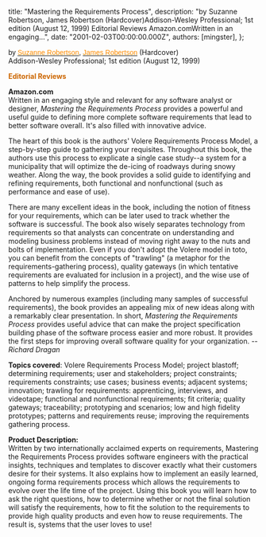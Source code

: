 
  title: "Mastering the Requirements Process",
  description: "by Suzanne Robertson, James Robertson (Hardcover)Addison-Wesley Professional; 1st edition (August 12, 1999) Editorial Reviews Amazon.comWritten in an engaging...",
  date: "2001-02-03T00:00:00.000Z",
  authors: [mingster],
};

<p><span style="font-family:verdana,arial,helvetica;font-size:-1px;">by <a href="http://www.amazon.com/exec/obidos/search-handle-url/index=books&amp;field-author=Suzanne%20Robertson/103-7952845-2093423"><u><span style="color:#ff8c00;">Suzanne Robertson</span></u></a>, <a href="http://www.amazon.com/exec/obidos/search-handle-url/index=books&amp;field-author=James%20Robertson/103-7952845-2093423"><u><span style="color:#ff8c00;">James Robertson</span></u></a></span> (Hardcover)<br />Addison-Wesley Professional; 1st edition (August 12, 1999)</p>
<p><strong><span style="font-size:100%;color:#cc6600;">Editorial Reviews<br /></span></strong>
<div class="content"><strong>Amazon.com</strong><br />Written in an engaging style and relevant for any software analyst or designer, <i>Mastering the Requirements Process</i> provides a powerful and useful guide to defining more complete software requirements that lead to better software overall. It's also filled with innovative advice.
<p>The heart of this book is the authors' Volere Requirements Process Model, a step-by-step guide to gathering your requisites. Throughout this book, the authors use this process to explicate a single case study--a system for a municipality that will optimize the de-icing of roadways during snowy weather. Along the way, the book provides a solid guide to identifying and refining requirements, both functional and nonfunctional (such as performance and ease of use).</p>
<p>There are many excellent ideas in the book, including the notion of fitness for your requirements, which can be later used to track whether the software is successful. The book also wisely separates technology from requirements so that analysts can concentrate on understanding and modeling business problems instead of moving right away to the nuts and bolts of implementation. Even if you don't adopt the Volere model in toto, you can benefit from the concepts of "trawling" (a metaphor for the requirements-gathering process), quality gateways (in which tentative requirements are evaluated for inclusion in a project), and the wise use of patterns to help simplify the process.</p>
<p>Anchored by numerous examples (including many samples of successful requirements), the book provides an appealing mix of new ideas along with a remarkably clear presentation. In short, <i>Mastering the Requirements Process</i> provides useful advice that can make the project specification building phase of the software process easier and more robust. It provides the first steps for improving overall software quality for your organization. <i>--Richard Dragan</i></p>
<p><b>Topics covered</b>: Volere Requirements Process Model; project blastoff; determining requirements; user and stakeholders; project constraints; requirements constraints; use cases; business events; adjacent systems; innovation; trawling for requirements: apprenticing, interviews, and videotape; functional and nonfunctional requirements; fit criteria; quality gateways; traceability; prototyping and scenarios; low and high fidelity prototypes; patterns and requirements reuse; improving the requirements gathering process.</p>
<p><b>Product Description:</b><br />Written by two internationally acclaimed experts on requirements, Mastering the Requirements Process provides software engineers with the practical insights, techniques and templates to discover exactly what their customers desire for their systems. It also explains how to implement an easily learned, ongoing forma requirements process which allows the requirements to evolve over the life time of the project. Using this book you will learn how to ask the right questions, how to determine whether or not the final solution will satisfy the requirements, how to fit the solution to the requirements to provide high quality products and even how to reuse requirements. The result is, systems that the user loves to use! </p>
</div>
